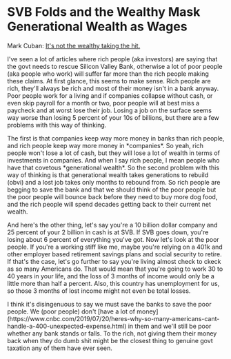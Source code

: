 = SVB Folds and the Wealthy Mask Generational Wealth as Wages =

Mark Cuban: [[https://fortune.com/2023/03/11/mark-cuban-fed-buy-silicon-valley-bank-debt-immediately-not-wealthy-taking-hit/|It's not the wealthy taking the hit.]]

I've seen a lot of articles where rich people (aka investors) are saying that the govt needs to rescue Silicon Valley Bank, otherwise a lot of poor people (aka people who work) will suffer far more than the rich people making these claims. At first glance, this seems to make sense. Rich people are rich, they'll always be rich and most of their money isn't in a bank anyway. Poor people work for a living and if companies collapse without cash, or even skip payroll for a month or two, poor people will at best miss a paycheck and at worst lose their job. Losing a job on the surface seems way worse than losing 5 percent of your 10s of billions, but there are a few problems with this way of thinking.

The first is that companies keep way more money in banks than rich people, and rich people keep way more money in *companies*. So yeah, rich people won't lose a lot of cash, but they will lose a lot of wealth in terms of investments in companies. And when I say rich people, I mean people who have that covetous *generational wealth*. So the second problem with this way of thinking is that generational wealth takes generations to rebuild (obvi) and a lost job takes only months to rebound from. So rich people are begging to save the bank and that we should think of the poor people but the poor people will bounce back before they need to buy more dog food, and the rich people will spend decades getting back to their current net wealth.

And here's the other thing, let's say you're a 10 billion dollar company and 25 percent of your 2 billion in cash is at SVB. If SVB goes down, you're losing about 6 percent of everything you've got. Now let's look at the poor people. If you're a working stiff like me, maybe you're relying on a 401k and other employer based retirement savings plans and social security to retire. If that's the case, let's go further to say you're living almost check to ckeck as so many Americans do. That would mean that you're going to work 30 to 40 years in your life, and the loss of 3 months of income would only be a little more than half a percent. Also, this country has unemployment for us, so those 3 months of lost income might not even be total losses.

I think it's disingenuous to say we must save the banks to save the poor people. We (poor people) don't [have a lot of money](https://www.cnbc.com/2019/07/20/heres-why-so-many-americans-cant-handle-a-400-unexpected-expense.html) in them and we'll still be poor whether any bank stands or falls. To the rich, not giving them their money back when they do dumb shit might be the closest thing to genuine govt taxation any of them have ever seen.

